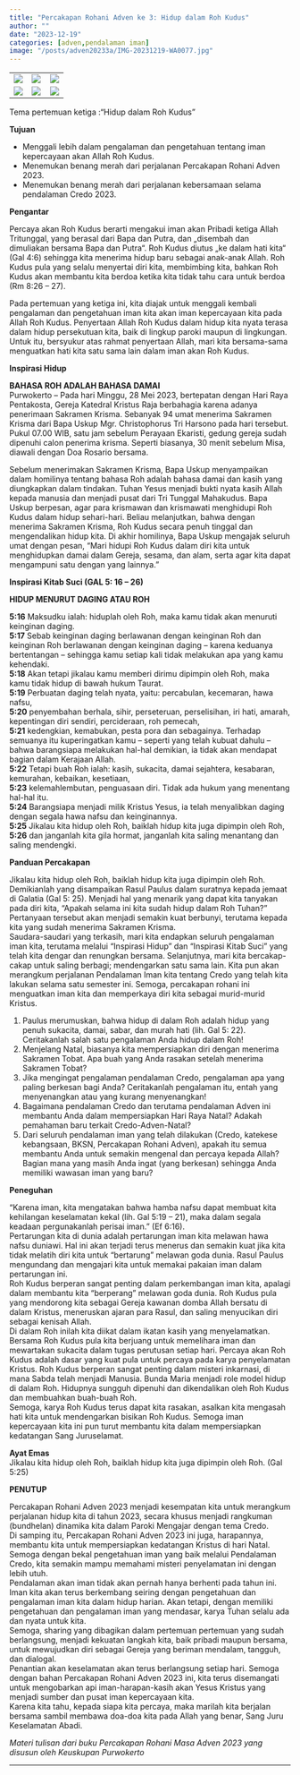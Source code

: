 ```yaml
---
title: "Percakapan Rohani Adven ke 3: Hidup dalam Roh Kudus"
author: ""
date: "2023-12-19"
categories: [adven,pendalaman iman]
image: "/posts/adven20233a/IMG-20231219-WA0077.jpg"
---
```


|                                                 |                                                 |                                                 |
|------------------------|------------------------|------------------------|
| ![](/posts/adven20233a/IMG-20231219-WA0075.jpg) | ![](/posts/adven20233a/IMG-20231219-WA0071.jpg) | ![](/posts/adven20233a/IMG-20231219-WA0076.jpg) |
| ![](/posts/adven20233a/IMG-20231219-WA0077.jpg) | ![](/posts/adven20233a/IMG-20231219-WA0078.jpg) | ![](/posts/adven20233a/IMG-20231219-WA0079.jpg) |

Tema pertemuan ketiga :“Hidup dalam Roh Kudus”\

**Tujuan**\

-   Menggali lebih dalam pengalaman dan pengetahuan tentang iman kepercayaan akan Allah Roh Kudus.
-   Menemukan benang merah dari perjalanan Percakapan Rohani Adven 2023.
-   Menemukan benang merah dari perjalanan kebersamaan selama pendalaman Credo 2023.

**Pengantar**\

Percaya akan Roh Kudus berarti mengakui iman akan Pribadi ketiga Allah Tritunggal, yang berasal dari Bapa dan Putra, dan „disembah dan dimuliakan bersama Bapa dan Putra“. Roh Kudus diutus „ke dalam hati kita“ (Gal 4:6) sehingga kita menerima hidup baru sebagai anak-anak Allah. Roh Kudus pula yang selalu menyertai diri kita, membimbing kita, bahkan Roh Kudus akan membantu kita berdoa ketika kita tidak tahu cara untuk berdoa (Rm 8:26 – 27).\

Pada pertemuan yang ketiga ini, kita diajak untuk menggali kembali pengalaman dan pengetahuan iman kita akan iman kepercayaan kita pada Allah Roh Kudus. Penyertaan Allah Roh Kudus dalam hidup kita nyata terasa dalam hidup persekutuan kita, baik di lingkup paroki maupun di lingkungan. Untuk itu, bersyukur atas rahmat penyertaan Allah, mari kita bersama-sama menguatkan hati kita satu sama lain dalam iman akan Roh Kudus.\

**Inspirasi Hidup**\

**BAHASA ROH ADALAH BAHASA DAMAI**\
Purwokerto – Pada hari Minggu, 28 Mei 2023, bertepatan dengan Hari Raya Pentakosta, Gereja Katedral Kristus Raja berbahagia karena adanya penerimaan Sakramen Krisma. Sebanyak 94 umat menerima Sakramen Krisma dari Bapa Uskup Mgr. Christophorus Tri Harsono pada hari tersebut. Pukul 07.00 WIB, satu jam sebelum Perayaan Ekaristi, gedung gereja sudah dipenuhi calon penerima krisma. Seperti biasanya, 30 menit sebelum Misa, diawali dengan Doa Rosario bersama.\

Sebelum menerimakan Sakramen Krisma, Bapa Uskup menyampaikan dalam homilinya tentang bahasa Roh adalah bahasa damai dan kasih yang diungkapkan dalam tindakan. Tuhan Yesus menjadi bukti nyata kasih Allah kepada manusia dan menjadi pusat dari Tri Tunggal Mahakudus. Bapa Uskup berpesan, agar para krismawan dan krismawati menghidupi Roh Kudus dalam hidup sehari-hari. Beliau melanjutkan, bahwa dengan menerima Sakramen Krisma, Roh Kudus secara penuh tinggal dan mengendalikan hidup kita. Di akhir homilinya, Bapa Uskup mengajak seluruh umat dengan pesan, “Mari hidupi Roh Kudus dalam diri kita untuk menghidupkan damai dalam Gereja, sesama, dan alam, serta agar kita dapat mengampuni satu dengan yang lainnya.”

**Inspirasi Kitab Suci (GAL 5: 16 – 26)**

**HIDUP MENURUT DAGING ATAU ROH**

**5:16** Maksudku ialah: hiduplah oleh Roh, maka kamu tidak akan menuruti keinginan daging.\
**5:17** Sebab keinginan daging berlawanan dengan keinginan Roh dan keinginan Roh berlawanan dengan keinginan daging – karena keduanya bertentangan – sehingga kamu setiap kali tidak melakukan apa yang kamu kehendaki.\
**5:18** Akan tetapi jikalau kamu memberi dirimu dipimpin oleh Roh, maka kamu tidak hidup di bawah hukum Taurat.\
**5:19** Perbuatan daging telah nyata, yaitu: percabulan, kecemaran, hawa nafsu,\
**5:20** penyembahan berhala, sihir, perseteruan, perselisihan, iri hati, amarah, kepentingan diri sendiri, percideraan, roh pemecah,\
**5:21** kedengkian, kemabukan, pesta pora dan sebagainya. Terhadap semuanya itu kuperingatkan kamu – seperti yang telah kubuat dahulu – bahwa barangsiapa melakukan hal-hal demikian, ia tidak akan mendapat bagian dalam Kerajaan Allah.\
**5:22** Tetapi buah Roh ialah: kasih, sukacita, damai sejahtera, kesabaran, kemurahan, kebaikan, kesetiaan,\
**5:23** kelemahlembutan, penguasaan diri. Tidak ada hukum yang menentang hal-hal itu.\
**5:24** Barangsiapa menjadi milik Kristus Yesus, ia telah menyalibkan daging dengan segala hawa nafsu dan keinginannya.\
**5:25** Jikalau kita hidup oleh Roh, baiklah hidup kita juga dipimpin oleh Roh,\
**5:26** dan janganlah kita gila hormat, janganlah kita saling menantang dan saling mendengki.\

**Panduan Percakapan**\

Jikalau kita hidup oleh Roh, baiklah hidup kita juga dipimpin oleh Roh. Demikianlah yang disampaikan Rasul Paulus dalam suratnya kepada jemaat di Galatia (Gal 5: 25). Menjadi hal yang menarik yang dapat kita tanyakan pada diri kita, “Apakah selama ini kita sudah hidup dalam Roh Tuhan?” Pertanyaan tersebut akan menjadi semakin kuat berbunyi, terutama kepada kita yang sudah menerima Sakramen Krisma.\
Saudara-saudari yang terkasih, mari kita endapkan seluruh pengalaman iman kita, terutama melalui “Inspirasi Hidup” dan “Inspirasi Kitab Suci” yang telah kita dengar dan renungkan bersama. Selanjutnya, mari kita bercakap-cakap untuk saling berbagi; mendengarkan satu sama lain. Kita pun akan merangkum perjalanan Pendalaman Iman kita tentang Credo yang telah kita lakukan selama satu semester ini. Semoga, percakapan rohani ini menguatkan iman kita dan memperkaya diri kita sebagai murid-murid Kristus.\

1.  Paulus merumuskan, bahwa hidup di dalam Roh adalah hidup yang penuh sukacita, damai, sabar, dan murah hati (lih. Gal 5: 22). Ceritakanlah salah satu pengalaman Anda hidup dalam Roh!
2.  Menjelang Natal, biasanya kita mempersiapkan diri dengan menerima Sakramen Tobat. Apa buah yang Anda rasakan setelah menerima Sakramen Tobat?
3.  Jika mengingat pengalaman pendalaman Credo, pengalaman apa yang paling berkesan bagi Anda? Ceritakanlah pengalaman itu, entah yang menyenangkan atau yang kurang menyenangkan!
4.  Bagaimana pendalaman Credo dan terutama pendalaman Adven ini membantu Anda dalam mempersiapkan Hari Raya Natal? Adakah pemahaman baru terkait Credo-Adven-Natal?
5.  Dari seluruh pendalaman iman yang telah dilakukan (Credo, katekese kebangsaan, BKSN, Percakapan Rohani Adven), apakah itu semua membantu Anda untuk semakin mengenal dan percaya kepada Allah? Bagian mana yang masih Anda ingat (yang berkesan) sehingga Anda memiliki wawasan iman yang baru?\

**Peneguhan**\

“Karena iman, kita mengatakan bahwa hamba nafsu dapat membuat kita kehilangan keselamatan kekal (lih. Gal 5:19 – 21), maka dalam segala keadaan pergunakanlah perisai iman.” (Ef 6:16).\
Pertarungan kita di dunia adalah pertarungan iman kita melawan hawa nafsu duniawi. Hal ini akan terjadi terus menerus dan semakin kuat jika kita tidak melatih diri kita untuk “bertarung” melawan goda dunia. Rasul Paulus mengundang dan mengajari kita untuk memakai pakaian iman dalam pertarungan ini.\
Roh Kudus berperan sangat penting dalam perkembangan iman kita, apalagi dalam membantu kita “berperang” melawan goda dunia. Roh Kudus pula yang mendorong kita sebagai Gereja kawanan domba Allah bersatu di dalam Kristus, meneruskan ajaran para Rasul, dan saling menyucikan diri sebagai kenisah Allah.\
Di dalam Roh inilah kita diikat dalam ikatan kasih yang menyelamatkan. Bersama Roh Kudus pula kita berjuang untuk memelihara iman dan mewartakan sukacita dalam tugas perutusan setiap hari. Percaya akan Roh Kudus adalah dasar yang kuat pula untuk percaya pada karya penyelamatan Kristus. Roh Kudus berperan sangat penting dalam misteri inkarnasi, di mana Sabda telah menjadi Manusia. Bunda Maria menjadi role model hidup di dalam Roh. Hidupnya sungguh dipenuhi dan dikendalikan oleh Roh Kudus dan membuahkan buah-buah Roh.\
Semoga, karya Roh Kudus terus dapat kita rasakan, asalkan kita mengasah hati kita untuk mendengarkan bisikan Roh Kudus. Semoga iman kepercayaan kita ini pun turut membantu kita dalam mempersiapkan kedatangan Sang Juruselamat.\

**Ayat Emas**\
Jikalau kita hidup oleh Roh, baiklah hidup kita juga dipimpin oleh Roh. (Gal 5:25)\

**PENUTUP**\

Percakapan Rohani Adven 2023 menjadi kesempatan kita untuk merangkum perjalanan hidup kita di tahun 2023, secara khusus menjadi rangkuman (bundhelan) dinamika kita dalam Paroki Mengajar dengan tema Credo.\
Di samping itu, Percakapan Rohani Adven 2023 ini juga, harapannya, membantu kita untuk mempersiapkan kedatangan Kristus di hari Natal. Semoga dengan bekal pengetahuan iman yang baik melalui Pendalaman Credo, kita semakin mampu memahami misteri penyelamatan ini dengan lebih utuh.\
Pendalaman akan iman tidak akan pernah hanya berhenti pada tahun ini. Iman kita akan terus berkembang seiring dengan pengetahuan dan pengalaman iman kita dalam hidup harian. Akan tetapi, dengan memiliki pengetahuan dan pengalaman iman yang mendasar, karya Tuhan selalu ada dan nyata untuk kita.\
Semoga, sharing yang dibagikan dalam pertemuan pertemuan yang sudah berlangsung, menjadi kekuatan langkah kita, baik pribadi maupun bersama, untuk mewujudkan diri sebagai Gereja yang beriman mendalam, tangguh, dan dialogal.\
Penantian akan keselamatan akan terus berlangsung setiap hari. Semoga dengan bahan Percakapan Rohani Adven 2023 ini, kita terus disemangati untuk mengobarkan api iman-harapan-kasih akan Yesus Kristus yang menjadi sumber dan pusat iman kepercayaan kita.\
Karena kita tahu, kepada siapa kita percaya, maka marilah kita berjalan bersama sambil membawa doa-doa kita pada Allah yang benar, Sang Juru Keselamatan Abadi.

*Materi tulisan dari buku Percakapan Rohani Masa Adven 2023 yang disusun oleh Keuskupan Purwokerto*

------------------------------------------------------------------------
